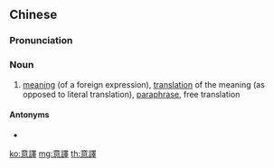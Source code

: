 {{also|意译|意訳}}
==Chinese==
{{zh-forms|s=意译}}

===Pronunciation===
{{zh-pron
|m=yìyì
|c=ji3 jik6
|mn=ì-e̍k
|cat=n
}}

===Noun===
{{zh-noun}}

# [[meaning]] (of a foreign expression), [[translation]] of the meaning (as opposed to literal translation), [[paraphrase]], free translation

====Antonyms====
* {{zh-l|直譯}}

[[ko:意譯]]
[[mg:意譯]]
[[th:意譯]]